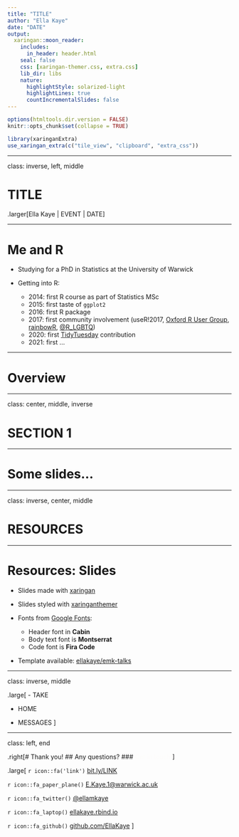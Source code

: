 ```yaml
---
title: "TITLE"
author: "Ella Kaye"
date: "DATE"
output:
  xaringan::moon_reader:
    includes:
      in_header: header.html
    seal: false
    css: [xaringan-themer.css, extra.css]
    lib_dir: libs
    nature:
      highlightStyle: solarized-light
      highlightLines: true
      countIncrementalSlides: false
---
```

<!-- To get a footer -->
<!-- layout: true -->
<!-- <div class="my-footer"><span>bit.ly/LINK • @ellamkaye</span></div>  -->

```r
options(htmltools.dir.version = FALSE)
knitr::opts_chunk$set(collapse = TRUE)
```

```r
library(xaringanExtra)
use_xaringan_extra(c("tile_view", "clipboard", "extra_css"))
```

---

class: inverse, left, middle

# TITLE

.larger[Ella Kaye | EVENT | DATE]

---

# Me and R

- Studying for a PhD in Statistics at the University of Warwick

- Getting into R:

  - 2014: first R course as part of Statistics MSc 
  - 2015: first taste of `ggplot2` 
  - 2016: first R package 
  - 2017: first community involvement (useR!2017, [Oxford R User Group](https://r-oxford.github.io), [rainbowR](https://rainbowr.slack.com), [@R_LGBTQ](https://twitter.com/R_LGBTQ))
  - 2020: first [TidyTuesday](https://github.com/rfordatascience/tidytuesday) contribution
  - 2021: first ...
  
---

# Overview


---

class: center, middle, inverse

# SECTION 1 

---

# Some slides...

---

class: inverse, center, middle

# RESOURCES

---

# Resources: Slides

- Slides made with [xaringan](https://github.com/yihui/xaringan)

- Slides styled with [xaringanthemer](https://github.com/gadenbuie/xaringanthemer)

- Fonts from [Google Fonts](https://fonts.google.com):
  - Header font in **Cabin**
  - Body text font is **Montserrat**
  - Code font is **Fira Code**
  
- Template available: [ellakaye/emk-talks](https://github.com/EllaKaye/emk-talks)

---

class: inverse, middle

.large[
- TAKE

- HOME

- MESSAGES
]

---

class: left, end

.right[# Thank you!
## Any questions?
### <span style="color:#FDFCFA">Get in touch!</span>]

.large[
`r icon::fa('link')` [bit.ly/LINK]()

`r icon::fa_paper_plane()` [E.Kaye.1@warwick.ac.uk](mailto:E.Kaye.1@warwick.ac.uk)

`r icon::fa_twitter()` [@ellamkaye](https://twitter.com/ellamkaye)

`r icon::fa_laptop()` [ellakaye.rbind.io](https://ellakaye.rbind.io)

`r icon::fa_github()` [github.com/EllaKaye](https://github.com/ellakaye)
]
